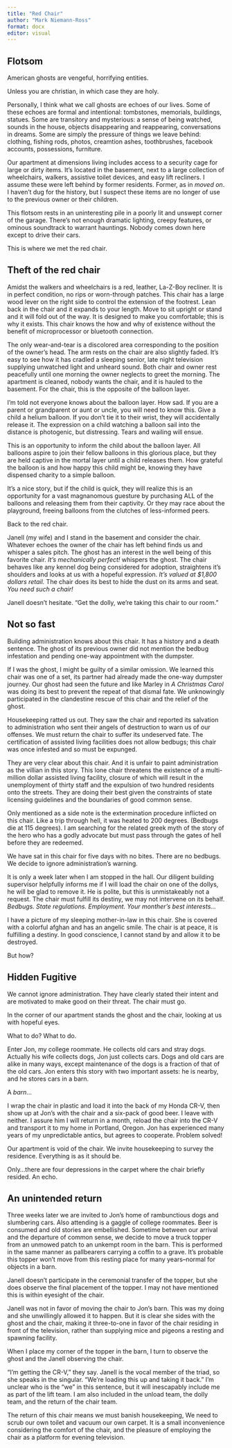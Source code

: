 ```yaml
---
title: "Red Chair"
author: "Mark Niemann-Ross"
format: docx
editor: visual
---
```


## Flotsom

American ghosts are vengeful, horrifying entities. 

Unless you are christian, in which case they are holy. 

Personally, I think what we call ghosts are echoes of our lives. Some of these echoes are formal and intentional:  tombstones, memorials, buildings, statues. Some are transitory and mysterious: a sense of being watched, sounds in the house, objects disappearing and reappearing, conversations in dreams. Some are simply the pressure of things we leave behind: clothing, fishing rods, photos, creamtion ashes, toothbrushes, facebook accounts, possessions, furniture.

Our apartment at dimensions living includes access to a security cage for large or dirty items. It's located in the basement, next to a large collection of wheelchairs, walkers, assistive toilet devices, and easy lift recliners. I assume these were left behind by former residents. Former, as in *moved on*. I haven't dug for the history, but I suspect these items are no longer of use to the previous owner or their children.

This flotsom rests in an uninteresting pile in a poorly lit and unswept corner of the garage. There's not enough dramatic lighting, creepy features, or ominous soundtrack to warrant hauntings. Nobody comes down here except to drive their cars.

This is where we met the red chair.

## Theft of the red chair

Amidst the walkers and wheelchairs is a red, leather, La-Z-Boy recliner. It is in perfect condition, no rips or worn-through patches. This chair has a large wood lever on the right side to control the extension of the footrest. Lean back in the chair and it expands to your length. Move to sit upright or stand and it will fold out of the way. It is designed to make you comfortable; this is why it exists. This chair knows the how and why of existence without the benefit of microprocessor or bluetooth connection.

The only wear-and-tear is a discolored area corresponding to the position of the owner's head. The arm rests on the chair are also slightly faded. It's easy to see how it has cradled a sleeping senior, late night television supplying unwatched light and unheard sound. Both chair and owner rest peacefully until one morning the owner neglects to greet the morning. The apartment is cleaned, nobody wants the chair, and it is hauled to the basement. For the chair, this is the opposite of the balloon layer.

I'm told not everyone knows about the balloon layer. How sad. If you are a parent or grandparent or aunt or uncle, you will need to know this. Give a child a helium balloon. If you don't tie it to their wrist, they will accidentally release it. The expression on a child watching a balloon sail into the distance is photogenic, but distressing. Tears and wailing will ensue. 

This is an opportunity to inform the child about the balloon layer. All balloons aspire to join their fellow balloons in this glorious place, but they are held captive in the mortal layer until a child releases them. How grateful the balloon is and how happy this child might be, knowing they have dispensed charity to a simple balloon. 

It's a nice story, but if the child is quick, they will realize this is an opportunity for a vast magnanomous guesture by purchasing ALL of the balloons and releasing them from their captivity. Or they may race about the playground, freeing balloons from the clutches of less-informed peers.

Back to the red chair.

Janell (my wife) and I stand in the basement and consider the chair. Whatever echoes the owner of the chair has left behind finds us and whisper a sales pitch. The ghost has an interest in the well being of this favorite chair.  *It's mechanically perfect!* whispers the ghost. The chair behaves like any kennel dog being considered for adoption, straightens it's shoulders and looks at us with a hopeful expression. *It's valued at $1,800 dollars retail.* The chair does its best to hide the dust on its arms and seat. *You need such a chair!*

Janell doesn't hesitate. "Get the dolly, we're taking this chair to our room."

## Not so fast

Building administration knows about this chair. It has a history and a death sentence. The ghost of its previous owner did not mention the bedbug infestation and pending one-way appointment with the dumpster.

If I was the ghost, I might be guilty of a similar omission. We learned this chair was one of a set, its partner had already made the one-way dumpster journey. Our ghost had seen the future and like Marley in *A Christmas Carol* was doing its best to prevent the repeat of that dismal fate. We unknowingly participated in the clandestine rescue of this chair and the relief of the ghost.

Housekeeping ratted us out. They saw the chair and reported its salvation to administration who sent their angels of destruction to warn us of our offenses. We must return the chair to suffer its undeserved fate. The certification of assisted living facilities does not allow bedbugs; this chair was once infested and so must be expunged.

They are very clear about this chair. And it is unfair to paint administration as the villian in this story. This lone chair threatens the existence of a multi-million dollar assisted living facility, closure of which will result in the unemployment of thirty staff and the expulsion of two hundred residents onto the streets. They are doing their best given the constraints of state licensing guidelines and the boundaries of good common sense.

Only mentioned as a side note is the extermination procedure inflicted on this chair. Like a trip through hell, it was heated to 200 degrees. (Bedbugs die at 115 degrees). I am searching for the related greek myth of the story of the hero who has a godly advocate but must pass through the gates of hell before they are redeemed.

We have sat in this chair for five days with no bites. There are no bedbugs. We decide to ignore administration's warning.

It is only a week later when I am stopped in the hall. Our diligent building supervisor helpfully informs me if I will load the chair on one of the dollys, he will be glad to remove it. He is polite, but this is unmistakeably not a request. The chair must fulfill its destiny, we may not intervene on its behalf. *Bedbugs. State regulations. Employment. Your monther's best interests...*

I have a picture of my sleeping mother-in-law in this chair. She is covered with a colorful afghan and has an angelic smile. The chair is at peace, it is fulfilling a destiny. In good conscience, I cannot stand by and allow it to be destroyed.

But how?

## Hidden Fugitive

We cannot ignore administration. They have clearly stated their intent and are motivated to make good on their threat. The chair must go.

In the corner of our apartment stands the ghost and the chair, looking at us with hopeful eyes. 

What to do?
What to do.

Enter Jon, my college roommate. He collects old cars and stray dogs. Actually his wife collects dogs, Jon just collects cars. Dogs and old cars are alike in many ways, except maintenance of the dogs is a fraction of that of the old cars. Jon enters this story with two important assets: he is nearby, and he stores cars in a barn.

A *barn*...

I wrap the chair in plastic and load it into the back of my Honda CR-V, then show up at Jon's with the chair and a six-pack of good beer. I leave with neither. I assure him I will return in a month, reload the chair into the CR-V and transport it to my home in Portland, Oregon. Jon has experienced many years of my unpredictable antics, but agrees to cooperate. Problem solved!

Our apartment is void of the chair. We invite housekeeping to survey the residence. Everything is as it should be.

Only...there are four depressions in the carpet where the chair briefly resided. An echo.

## An unintended return

Three weeks later we are invited to Jon's home of rambunctious dogs and slumbering cars. Also attending is a gaggle of college roommates. Beer is consumed and old stories are embellished. Sometime between our arrival and the departure of common sense, we decide to move a truck topper from an unmowed patch to an unkempt room in the barn. This is performed in the same manner as pallbearers carrying a coffin to a grave. It's probable this topper won't move from this resting place for many years--normal for objects in a barn.

Janell doesn't participate in the ceremonial transfer of the topper, but she does observe the final placement of the topper. I may not have mentioned this is within eyesight of the chair.

Janell was not in favor of moving the chair to Jon's barn. This was my doing and she unwillingly allowed it to happen. But it is clear she sides with the ghost and the chair, making it three-to-one in favor of the chair residing in front of the television, rather than supplying mice and pigeons a resting and spawning facility.

When I place my corner of the topper in the barn, I turn to observe the ghost and the Janell observing the chair.

"I'm getting the CR-V," they say. Janell is the vocal member of the triad, so she speaks in the singular. "We're loading this up and taking it back." I'm unclear who is the "we" in this sentence, but it will inescapably include me as part of the lift team. I am also included in the unload team, the dolly team, and the return of the chair team.

The return of this chair means we must banish housekeeping, We need to scrub our own toilet and vacuum our own carpet. It is a small inconvenience considering the comfort of the chair, and the pleasure of employing the chair as a platform for evening television.



